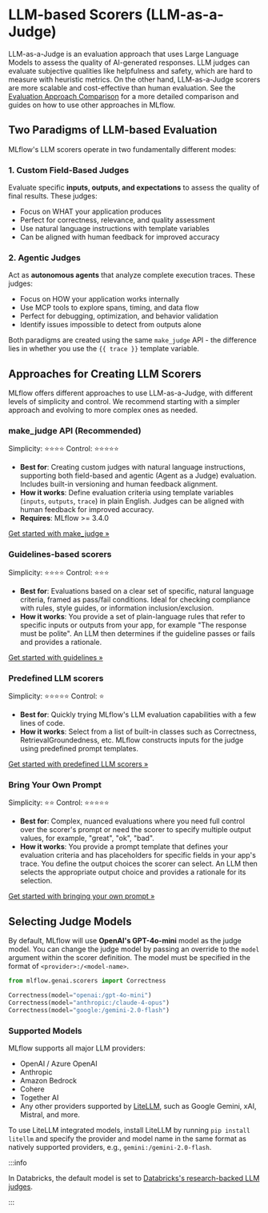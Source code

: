 
# LLM-based Scorers (LLM-as-a-Judge)

LLM-as-a-Judge is an evaluation approach that uses Large Language Models to assess the quality of AI-generated responses. LLM judges can evaluate subjective qualities like helpfulness and safety, which are hard to measure with heuristic metrics. On the other hand, LLM-as-a-Judge scorers are more scalable and cost-effective than human evaluation. See the [Evaluation Approach Comparison](/genai/eval-monitor/scorers#evaluation-approaches-comparison) for a more detailed comparison and guides on how to use other approaches in MLflow.

## Two Paradigms of LLM-based Evaluation

MLflow's LLM scorers operate in two fundamentally different modes:

### 1. Custom Field-Based Judges

Evaluate specific **inputs, outputs, and expectations** to assess the quality of final results. These judges:

- Focus on WHAT your application produces
- Perfect for correctness, relevance, and quality assessment
- Use natural language instructions with template variables
- Can be aligned with human feedback for improved accuracy

### 2. Agentic Judges

Act as **autonomous agents** that analyze complete execution traces. These judges:

- Focus on HOW your application works internally
- Use MCP tools to explore spans, timing, and data flow
- Perfect for debugging, optimization, and behavior validation
- Identify issues impossible to detect from outputs alone

Both paradigms are created using the same `make_judge` API - the difference lies in whether you use the `{{ trace }}` template variable.

## Approaches for Creating LLM Scorers

MLflow offers different approaches to use LLM-as-a-Judge, with different levels of simplicity and control. We recommend starting with a simpler approach and evolving to more complex ones as needed.

### make_judge API (Recommended)

Simplicity: ⭐⭐⭐⭐
Control: ⭐⭐⭐⭐⭐

- **Best for**: Creating custom judges with natural language instructions, supporting both field-based and agentic (Agent as a Judge) evaluation. Includes built-in versioning and human feedback alignment.
- **How it works**: Define evaluation criteria using template variables (`inputs`, `outputs`, `trace`) in plain English. Judges can be aligned with human feedback for improved accuracy.
- **Requires**: MLflow >= 3.4.0

[Get started with make_judge »](/genai/eval-monitor/scorers/llm-judge/make-judge)

### Guidelines-based scorers

Simplicity: ⭐⭐⭐⭐
Control: ⭐⭐⭐

- **Best for**: Evaluations based on a clear set of specific, natural language criteria, framed as pass/fail conditions. Ideal for checking compliance with rules, style guides, or information inclusion/exclusion.
- **How it works**: You provide a set of plain-language rules that refer to specific inputs or outputs from your app, for example "The response must be polite". An LLM then determines if the guideline passes or fails and provides a rationale.

[Get started with guidelines »](/genai/eval-monitor/scorers/llm-judge/guidelines)

### Predefined LLM scorers

Simplicity: ⭐⭐⭐⭐⭐
Control: ⭐

- **Best for**: Quickly trying MLflow's LLM evaluation capabilities with a few lines of code.
- **How it works**: Select from a list of built-in classes such as Correctness, RetrievalGroundedness, etc. MLflow constructs inputs for the judge using predefined prompt templates.

[Get started with predefined LLM scorers »](/genai/eval-monitor/scorers/llm-judge/predefined)

### Bring Your Own Prompt

Simplicity: ⭐⭐
Control: ⭐⭐⭐⭐⭐

- **Best for**: Complex, nuanced evaluations where you need full control over the scorer's prompt or need the scorer to specify multiple output values, for example, "great", "ok", "bad".
- **How it works**: You provide a prompt template that defines your evaluation criteria and has placeholders for specific fields in your app's trace. You define the output choices the scorer can select. An LLM then selects the appropriate output choice and provides a rationale for its selection.

[Get started with bringing your own prompt »](/genai/eval-monitor/scorers/llm-judge/prompt)

## Selecting Judge Models

By default, MLflow will use **OpenAI's GPT-4o-mini** model as the judge model. You can change the judge model by passing an override to the `model` argument within the scorer definition. The model must be specified in the format of `<provider>:/<model-name>`.

```python
from mlflow.genai.scorers import Correctness

Correctness(model="openai:/gpt-4o-mini")
Correctness(model="anthropic:/claude-4-opus")
Correctness(model="google:/gemini-2.0-flash")
```

### Supported Models

MLflow supports all major LLM providers:

- OpenAI / Azure OpenAI
- Anthropic
- Amazon Bedrock
- Cohere
- Together AI
- Any other providers supported by [LiteLLM](https://docs.litellm.ai/docs/providers), such as Google Gemini, xAI, Mistral, and more.

To use LiteLLM integrated models, install LiteLLM by running `pip install litellm` and specify the provider and model name in the same format as natively supported providers, e.g., `gemini:/gemini-2.0-flash`.

:::info

In Databricks, the default model is set to <ins>[Databricks's research-backed LLM judges](https://docs.databricks.com/aws/en/mlflow3/genai/eval-monitor/concepts/judges/)</ins>.

:::
